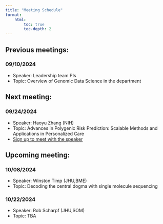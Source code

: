 ```yaml
---
title: "Meeting Schedule"
format:
    html:
        toc: true
        toc-depth: 2
---
```


## Previous meetings:
### 09/10/2024
*    Speaker: Leadership team PIs
*    Topic: Overview of Genomic Data Science in the department

## Next meeting:
### 09/24/2024
*    Speaker: Haoyu Zhang (NIH)
*    Topic: Advances in Polygenic Risk Prediction: Scalable Methods and Applications in Personalized Care
*    [Sign up to meet with the speaker](https://docs.google.com/spreadsheets/d/1xFJimpGnv20pqMRCCCpvUhay3G2DuKgYWf8mKQCW3TE/edit?usp=sharing)

## Upcoming meeting:
### 10/08/2024
*    Speaker: Winston Timp (JHU,BME)
*    Topic: Decoding the central dogma with single molecule sequencing

### 10/22/2024
*    Speaker: Rob Scharpf (JHU,SOM)
*    Topic: TBA
